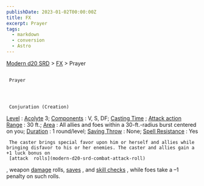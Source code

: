 ```yaml
---
publishDate: 2023-01-02T00:00:00Z
title: FX
excerpt: Prayer
tags:
  - markdown
  - conversion
  - Astro
---
```


[Modern d20 SRD](/#modernD20) > [FX](modern-d20-srd-fx-index) > Prayer

##

     Prayer




     Conjuration (Creation)

[Level](modern-d20-srd-fx-level)
:
[Acolyte](modern-d20-srd-classes-advanced-acolyte)
3;
[Components](modern-d20-srd-fx-components)
: V, S, DF;
[Casting Time](modern-d20-srd-fx-casting-time)
;
[Attack action](modern-d20-srd-combat-attack-actions)
[Range](modern-d20-srd-fx-range)
: 30 ft.;
[Area](modern-d20-srd-fx-area)
: All allies and foes within a 30-ft.-radius burst centered on you;
[Duration](modern-d20-srd-fx-duration)
: 1 round/level;
[Saving Throw](modern-d20-srd-basics-saving-throws)
: None;
[Spell Resistance](modern-d20-srd-special-abilities-spell-resistance)
: Yes

     The caster brings special favor upon him or herself and allies while bringing disfavor to his or her enemies. The caster and allies gain a +1 luck bonus on
     [attack  rolls](modern-d20-srd-combat-attack-roll)
, weapon
[damage](modern-d20-srd-combat-damage)
rolls,
[saves](modern-d20-srd-basics-saving-throws)
, and
[skill checks](modern-d20-srd-skills-skill-basics-php#skill-check-index)
, while foes take a –1 penalty on such rolls.
